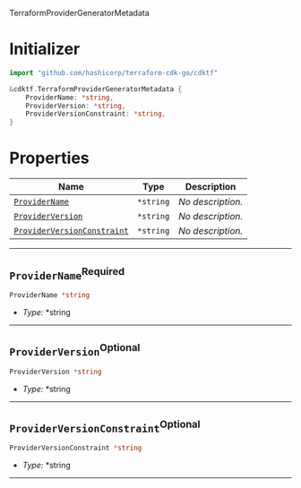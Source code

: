  TerraformProviderGeneratorMetadata <a name="TerraformProviderGeneratorMetadata" id="cdktf.TerraformProviderGeneratorMetadata"></a>

# Initializer <a name="Initializer" id="cdktf.TerraformProviderGeneratorMetadata.Initializer"></a>

```go
import "github.com/hashicorp/terraform-cdk-go/cdktf"

&cdktf.TerraformProviderGeneratorMetadata {
	ProviderName: *string,
	ProviderVersion: *string,
	ProviderVersionConstraint: *string,
}
```

# Properties <a name="Properties" id="Properties"></a>

| **Name** | **Type** | **Description** |
| --- | --- | --- |
| <code><a href="#cdktf.TerraformProviderGeneratorMetadata.property.providerName">ProviderName</a></code> | <code>*string</code> | *No description.* |
| <code><a href="#cdktf.TerraformProviderGeneratorMetadata.property.providerVersion">ProviderVersion</a></code> | <code>*string</code> | *No description.* |
| <code><a href="#cdktf.TerraformProviderGeneratorMetadata.property.providerVersionConstraint">ProviderVersionConstraint</a></code> | <code>*string</code> | *No description.* |

---

## `ProviderName`<sup>Required</sup> <a name="ProviderName" id="cdktf.TerraformProviderGeneratorMetadata.property.providerName"></a>

```go
ProviderName *string
```

- *Type:* *string

---

## `ProviderVersion`<sup>Optional</sup> <a name="ProviderVersion" id="cdktf.TerraformProviderGeneratorMetadata.property.providerVersion"></a>

```go
ProviderVersion *string
```

- *Type:* *string

---

## `ProviderVersionConstraint`<sup>Optional</sup> <a name="ProviderVersionConstraint" id="cdktf.TerraformProviderGeneratorMetadata.property.providerVersionConstraint"></a>

```go
ProviderVersionConstraint *string
```

- *Type:* *string

---
